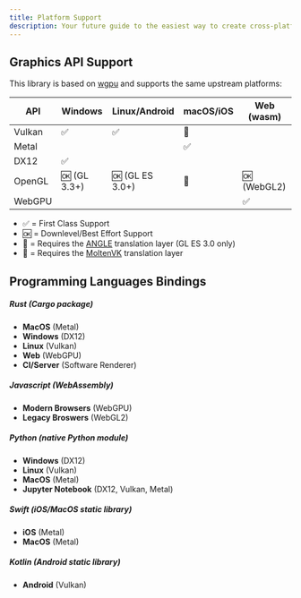 ```yaml
---
title: Platform Support
description: Your future guide to the easiest way to create cross-platform shaders.
---
```


## Graphics API Support

This library is based on [wgpu](https://github.com/gfx-rs/wgpu) and supports the same upstream platforms:

| API    | Windows      | Linux/Android   | macOS/iOS | Web (wasm)  |
| ------ | ------------ | --------------- | --------- | ----------- |
| Vulkan | ✅           | ✅              | 🌋        |             |
| Metal  |              |                 | ✅        |             |
| DX12   | ✅           |                 |           |             |
| OpenGL | 🆗 (GL 3.3+) | 🆗 (GL ES 3.0+) | 📐        | 🆗 (WebGL2) |
| WebGPU |              |                 |           | ✅          |

- ✅ = First Class Support
- 🆗 = Downlevel/Best Effort Support
- 📐 = Requires the [ANGLE](http://angleproject.org/) translation layer (GL ES 3.0 only)
- 🌋 = Requires the [MoltenVK](https://vulkan.lunarg.com/sdk/home#mac) translation layer

## Programming Languages Bindings

##### **Rust** (Cargo package)

- **MacOS** (Metal)
- **Windows** (DX12)
- **Linux** (Vulkan)
- **Web** (WebGPU)
- **CI/Server** (Software Renderer)

##### **Javascript** (WebAssembly)

- **Modern Browsers** (WebGPU)
- **Legacy Broswers** (WebGL2)

##### **Python** (native Python module)

- **Windows** (DX12)
- **Linux** (Vulkan)
- **MacOS** (Metal)
- **Jupyter Notebook** (DX12, Vulkan, Metal)

##### **Swift** (iOS/MacOS static library)

- **iOS** (Metal)
- **MacOS** (Metal)

##### **Kotlin** (Android static library)

- **Android** (Vulkan)
